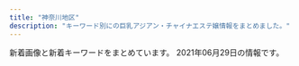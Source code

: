 ```yaml
---
title: "神奈川地区"
description: "キーワード別にの巨乳アジアン・チャイナエステ嬢情報をまとめました。"
---
```


新着画像と新着キーワードをまとめています。
2021年06月29日の情報です。

<DmmAffiliateIns />
<KeywordTable
  shops={
    [
    {
        "name": "\u30a2\u30ed\u30a8",
        "url": "http://oil.abnavi.info/",
        "keywords": {},
        "img_links": [],
        "station": "\u9db4\u5dfb\u6e29\u6cc9\u99c5\u5317\u53e3"
    },
    {
        "station": "JR\u5e73\u585a\u99c5\u897f\u53e3",
        "img_links": [
            "http://es-hanabi.xyz/images/g1.jpg",
            "http://es-hanabi.xyz/images/g4.jpg",
            "http://es-hanabi.xyz/images/r8.jpg",
            "http://es-hanabi.xyz/images/r2.jpg",
            "http://es-hanabi.xyz/images/g5.jpg",
            "http://es-hanabi.xyz/images/r5.jpg",
            "http://es-hanabi.xyz/images/g2.jpg",
            "http://es-hanabi.xyz/images/r7.jpg",
            "http://es-hanabi.xyz/images/g0.jpg",
            "http://es-hanabi.xyz/images/mobile.png",
            "http://es-hanabi.xyz/images/g3.jpg",
            "http://es-hanabi.xyz/images/zi_staff.png",
            "http://es-hanabi.xyz/images/top.jpg",
            "http://es-hanabi.xyz/images/new1.jpg",
            "http://es-hanabi.xyz/images/r6.jpg",
            "http://es-hanabi.xyz/images/r1.jpg"
        ],
        "url": "http://es-hanabi.xyz/",
        "keywords": {
            "C": 7
        },
        "name": "\u30cf\u30ca\u30d3"
    },
    {
        "name": "\u30a2\u30ea\u30fc\u30ca",
        "station": "\u79e6\u91ce\u99c5\u5317\u53e3",
        "url": "https://arena.jpn.vin/",
        "img_links": [
            "https://arena.jpn.vin/images/s_staff.jpg",
            "https://arena.jpn.vin/images/room4.jpg",
            "https://arena.jpn.vin/images/top.jpg",
            "https://arena.jpn.vin/images/s1.jpg",
            "https://arena.jpn.vin/photos/sites/25/2021/02/202102101913575.jpg",
            "https://arena.jpn.vin/images/room2.jpg",
            "https://arena.jpn.vin/photos/sites/25/2021/02/2021021019135553.jpg",
            "https://arena.jpn.vin/images/new.jpg",
            "https://arena.jpn.vin/images/mobile.jpg",
            "https://arena.jpn.vin/photos/sites/25/2021/02/2021021019135619.jpg",
            "https://arena.jpn.vin/images/room3.jpg",
            "https://arena.jpn.vin/photos/sites/25/2021/04/2021043011491629.jpg",
            "https://arena.jpn.vin/images/s2.jpg",
            "https://arena.jpn.vin/images/tel.jpg",
            "https://arena.jpn.vin/images/s_face.jpg",
            "https://arena.jpn.vin/images/room1.jpg",
            "https://arena.jpn.vin/photos/sites/25/2021/03/2021031912153947.jpg",
            "https://arena.jpn.vin/photos/sites/25/2021/02/2021021019135821.jpg",
            "https://arena.jpn.vin/images/s_news.jpg",
            "https://arena.jpn.vin/images/news_bj2.jpg"
        ],
        "keywords": {
            "D": 82,
            "87": 14,
            "85": 26,
            "83": 14,
            "C": 10,
            "86": 28
        }
    },
    {
        "station": "JR\u6238\u585a\u99c5\u6771\u53e3",
        "url": "http://pretty-esthe.com/",
        "keywords": {
            "86": 18,
            "E": 3,
            "D": 15
        },
        "img_links": [
            "http://pretty-esthe.com/images/staff_s.png",
            "http://pretty-esthe.com/images/cg03.jpg",
            "http://pretty-esthe.com/images/cg07.jpg",
            "http://pretty-esthe.com/images/cg05.jpg",
            "http://pretty-esthe.com/images/news.png",
            "http://pretty-esthe.com/images/cg01.jpg",
            "http://pretty-esthe.com/images/evetop.png",
            "http://pretty-esthe.com/images/r1.jpg",
            "http://pretty-esthe.com/images/cg09.jpg",
            "http://pretty-esthe.com/images/cg02.jpg",
            "http://pretty-esthe.com/images/r3.jpg",
            "http://pretty-esthe.com/images/r4.jpg",
            "http://pretty-esthe.com/images/r2.jpg",
            "http://pretty-esthe.com/images/top.png"
        ],
        "name": "\u840c\u3048"
    },
    {
        "keywords": {
            "C": 13
        },
        "name": "\u82b1\u306e\u6249",
        "img_links": [
            "http://hana-tobira.xyz/images/tite-i.png",
            "http://hana-tobira.xyz/images/g6.jpg",
            "http://hana-tobira.xyz/images/mobile.jpg",
            "http://hana-tobira.xyz/images/pickup_t.jpg",
            "http://hana-tobira.xyz/images/tite-staff.jpg",
            "http://hana-tobira.xyz/images/g2.jpg",
            "http://hana-tobira.xyz/images/g5.jpg",
            "http://hana-tobira.xyz/images/tite-link.jpg",
            "http://hana-tobira.xyz/images/g7.jpg",
            "http://hana-tobira.xyz/images/end.png",
            "http://hana-tobira.xyz/images/g.jpg",
            "http://hana-tobira.xyz/images/g4.jpg"
        ],
        "url": "http://hana-tobira.xyz/",
        "station": "JR\u85e4\u6ca2\u99c5\u5357\u53e3"
    },
    {
        "keywords": {},
        "name": "\u30c6\u30a3\u30a2\u30e9",
        "img_links": [
            "http://es-tiara.jpest.net/uploads//sites/29/2020/11/liushu.png",
            "http://es-tiara.jpest.net/uploads//sites/29/2020/11/new_03.jpg",
            "http://es-tiara.jpest.net/uploads//sites/29/elementor/thumbs/g4-p6y6qq3wrxh8tspq33egfgw92wnulh8652oaziwx4o.jpg",
            "http://es-tiara.jpest.net/uploads//sites/29/elementor/thumbs/g3-p6y6s5t17tg0kcmmp7qxqlulr3l1ctxeo6k0dqs9mg.jpg",
            "http://es-tiara.jpest.net/uploads//sites/29/2021/05/g2.jpg",
            "http://es-tiara.jpest.net/uploads//sites/29/2020/11/top-1.png",
            "http://es-tiara.jpest.net/uploads//sites/29/2021/05/g1.jpg",
            "http://es-tiara.jpest.net/uploads//sites/29/2021/05/g3.jpg",
            "http://es-tiara.jpest.net/uploads//sites/29/2020/11/new_01.jpg",
            "http://es-tiara.jpest.net/uploads//sites/29/2021/05/g4.jpg",
            "http://es-tiara.jpest.net/uploads//sites/29/elementor/thumbs/g1-p6y6ogby9cdarq0icm1wwjj5eduwzt7ittx28ga660.jpg",
            "http://es-tiara.jpest.net/uploads//sites/29/elementor/thumbs/g2-p6y6me2p9fjnaj0de7ydxk9qgy0x3q0q7mdpblc9tk.jpg"
        ],
        "station": "JR\u85e4\u6ca2\u99c5\u5357\u53e3",
        "url": "http://es-tiara.jpest.net/"
    },
    {
        "name": "\u30c0\u30df\u30a2\u30fc",
        "url": "https://es-happy.com/",
        "img_links": [
            "https://es-happy.com/images/store/03.jpg",
            "https://es-happy.com/images/mobile.jpg",
            "https://es-happy.com/images/store/04.jpg",
            "https://es-happy.com/staffPhoto/s20210522133230.jpg",
            "https://es-happy.com/staffPhoto/s20210522133207.jpg",
            "https://es-happy.com/staffPhoto/b20210522133148.jpg",
            "https://es-happy.com/images/store/02.jpg",
            "https://es-happy.com/staffPhoto/s20210522133223.jpg",
            "https://es-happy.com/images/store/01.jpg",
            "https://es-happy.com/staffPhoto/b20210522133207.jpg",
            "https://es-happy.com/staffPhoto/s20210522133148.jpg",
            "https://es-happy.com/staffPhoto/b20210522133223.jpg",
            "https://es-happy.com/images/returnBtn.jpg"
        ],
        "keywords": {
            "86": 1,
            "87": 1,
            "85": 1,
            "D": 2
        },
        "station": "JR\u6771\u6238\u585a\u99c5\u6771\u53e3"
    },
    {
        "name": "\u990a\u751f\u5802",
        "keywords": {
            "C": 13
        },
        "img_links": [
            "http://es-treat.com/staff/remi/01.jpg",
            "http://es-treat.com/staff/nana/01mb.jpg",
            "http://es-treat.com/staff/yuyu/01.jpg",
            "http://es-treat.com/staff/rie/01.jpg",
            "http://es-treat.com/staff/yuyu/01mb.jpg",
            "http://es-treat.com/staff/rie/01mb.jpg",
            "http://es-treat.com/img/ttl_staff.png",
            "http://es-treat.com/img/tel.jpg",
            "http://es-treat.com/staff/emi/01mb.jpg",
            "http://es-treat.com/staff/yuri/01mb.jpg",
            "http://es-treat.com/img/acs.jpg",
            "http://es-treat.com/staff/emi/01.jpg",
            "http://es-treat.com/pic/topimg1.jpg",
            "http://es-treat.com/staff/remi/01mb.jpg",
            "http://es-treat.com/pic/head.jpg",
            "http://es-treat.com/staff/yuri/01.jpg",
            "http://es-treat.com/staff/nana/01.jpg"
        ],
        "url": "http://es-treat.com/",
        "station": "\u5929\u738b\u753a\u99c5\u5357\u53e3"
    },
    {
        "img_links": [
            "http://sui-en.work/images/1.png",
            "http://sui-en.work/images/sys2.jpg",
            "http://sui-en.work/images/int3.png",
            "http://sui-en.work/images/mobile.jpg",
            "http://sui-en.work/images/4.png",
            "http://sui-en.work/img/kaori1.jpg",
            "http://sui-en.work/images/info.jpg",
            "http://sui-en.work/img/yuki1.jpg",
            "http://sui-en.work/img/hana1.jpg",
            "http://sui-en.work/images/head.jpg",
            "http://sui-en.work/images/int1.png",
            "http://sui-en.work/images/2.png",
            "http://sui-en.work/img/sena1.jpg",
            "http://sui-en.work/images/b2.jpg",
            "http://sui-en.work/images/int2.png",
            "http://sui-en.work/images/news.jpg",
            "http://sui-en.work/images/3.png",
            "http://sui-en.work/images/sys3.png",
            "http://sui-en.work/images/tr.jpg",
            "http://sui-en.work/images/ta.jpg",
            "http://sui-en.work/images/interior_t.png",
            "http://sui-en.work/images/sys1.jpg",
            "http://sui-en.work/images/staff_t.png",
            "http://sui-en.work/images/b1.jpg"
        ],
        "url": "http://sui-en.work/",
        "keywords": {},
        "station": "JR\u5e73\u585a\u99c5\u5317\u53e3",
        "name": "\u968f\u7e01"
    },
    {
        "name": "Candy",
        "img_links": [
            "http://candy.relaxjp.com/css/nav/nav-005.png",
            "http://candy.relaxjp.com/css/tel.png",
            "http://candy.relaxjp.com/css/staff/staff002-a.png",
            "http://candy.relaxjp.com/images/slider1/001.jpg",
            "http://candy.relaxjp.com/css/staff/staff006.png",
            "http://candy.relaxjp.com/css/nav/nav-006.png",
            "http://candy.relaxjp.com/css/staff/staff006-a.png",
            "http://candy.relaxjp.com/css/staff/staff007.png",
            "http://candy.relaxjp.com/css/top000001.png",
            "http://candy.relaxjp.com/css/staff/staff004-a.png",
            "http://candy.relaxjp.com/css/staff/staff003.png",
            "http://candy.relaxjp.com/css/staff/staff002.png",
            "http://candy.relaxjp.com/css/staff/staff001-a.png",
            "http://candy.relaxjp.com/css/staff/staff0001.png",
            "http://candy.relaxjp.com/css/nav/nav-004.png",
            "http://candy.relaxjp.com/images/slider1/003.jpg",
            "http://candy.relaxjp.com/css/staff/staff004.png",
            "http://candy.relaxjp.com/css/staff/staff003-a.png",
            "http://candy.relaxjp.com/css/staff/staff005.png",
            "http://candy.relaxjp.com/css/staff/staff007-a.png",
            "http://candy.relaxjp.com/css/nav/nav-003.png",
            "http://candy.relaxjp.com/css/nav/nav-002.png",
            "http://candy.relaxjp.com/css/nav/nav-001.png",
            "http://candy.relaxjp.com/css/staff/staff005-a.png",
            "http://candy.relaxjp.com/css/osusume20.jpg"
        ],
        "station": "JR\u6771\u6238\u585a\u99c5\u6771\u53e3",
        "url": "http://candy.relaxjp.com/",
        "keywords": {
            "89": 2,
            "C": 2,
            "90": 1,
            "87": 1,
            "88": 1,
            "85": 1,
            "D": 4
        }
    },
    {
        "station": "JR\u5e73\u585a\u99c5\u897f\u53e3",
        "name": "\u693f",
        "keywords": {
            "C": 6
        },
        "img_links": [
            "http://o-jp.com/tsubaki/images/photo01.jpg",
            "http://o-jp.com/tsubaki/images/photo04.jpg",
            "http://o-jp.com/tsubaki/images/photo02.jpg",
            "http://o-jp.com/tsubaki/images/index_enter.jpg",
            "http://o-jp.com/tsubaki/images/photo03.jpg",
            "http://o-jp.com/tsubaki/images/mimi1.jpg",
            "http://o-jp.com/tsubaki/images/t_discount.jpg",
            "http://o-jp.com/tsubaki/images/t_mobile.jpg"
        ],
        "url": "http://o-jp.com/tsubaki/"
    },
    {
        "keywords": {},
        "name": "\u6e05\u6c34\u6e7e",
        "url": "http://vinerty.xyz/",
        "img_links": [
            "http://vinerty.xyz/templets/default/picture/staff_t.jpg",
            "http://vinerty.xyz/uploads/210414/1-210414154313312.jpg",
            "http://vinerty.xyz/uploads/180620/1-1P62010154K00.png",
            "http://vinerty.xyz/templets/default/picture/rec1.png",
            "http://vinerty.xyz/uploads/180620/1-1P62010193X63.jpg",
            "http://vinerty.xyz/uploads/210414/1-21041415424K61.jpg",
            "http://vinerty.xyz/templets/default/picture/head.jpg",
            "http://vinerty.xyz/templets/default/picture/news.jpg",
            "http://vinerty.xyz/uploads/210414/1-210414154346291.png",
            "http://vinerty.xyz/uploads/210424/1-210424092F2349.jpg",
            "http://vinerty.xyz/templets/default/picture/interior_t.jpg",
            "http://vinerty.xyz/uploads/210414/1-2104141542145O.jpg",
            "http://vinerty.xyz/uploads/210414/1-21041416305D18.jpg"
        ],
        "station": "\u6e58\u5357\u53f0\u99c5\u897f\u53e3"
    },
    {
        "station": "JR\u5e73\u585a\u99c5\u5317\u53e3",
        "name": "\u3055\u308f\u3084\u304b",
        "url": "http://hiratsuka-est.com/",
        "img_links": [
            "http://hiratsuka-est.com/images/right.jpg",
            "http://hiratsuka-est.com/images/tiao2.jpg",
            "http://hiratsuka-est.com/images/banna.jpg",
            "http://hiratsuka-est.com/images/zi-staff.png",
            "http://hiratsuka-est.com/images/top.jpg",
            "http://hiratsuka-est.com/images/tel.jpg",
            "http://hiratsuka-est.com/images/r3.jpg",
            "http://hiratsuka-est.com/images/r8.jpg",
            "http://hiratsuka-est.com/images/new1.jpg",
            "http://hiratsuka-est.com/images/left.jpg",
            "http://hiratsuka-est.com/images/r4.jpg",
            "http://hiratsuka-est.com/images/r9.jpg",
            "http://hiratsuka-est.com/images/g0.jpg",
            "http://hiratsuka-est.com/images/rina.jpg",
            "http://hiratsuka-est.com/images/zi-link.png",
            "http://hiratsuka-est.com/images/r5.jpg",
            "http://hiratsuka-est.com/images/chc.jpg",
            "http://hiratsuka-est.com/images/banna1.jpg",
            "http://hiratsuka-est.com/images/r7.jpg",
            "http://hiratsuka-est.com/images/rr1.jpg",
            "http://hiratsuka-est.com/images/ll1.jpg",
            "http://hiratsuka-est.com/images/zi-faq.png",
            "http://hiratsuka-est.com/images/g1.jpg",
            "http://hiratsuka-est.com/images/mi.jpg",
            "http://hiratsuka-est.com/images/g2.jpg",
            "http://hiratsuka-est.com/images/r6.jpg",
            "http://hiratsuka-est.com/images/r1.jpg",
            "http://hiratsuka-est.com/images/g4.jpg",
            "http://hiratsuka-est.com/images/g3.jpg",
            "http://hiratsuka-est.com/images/banna2.jpg"
        ],
        "keywords": {}
    },
    {
        "url": "http://lavender-est.xyz/",
        "img_links": [
            "http://lavender-est.xyz/girl/4_1.jpg",
            "http://lavender-est.xyz/girl/6_1.jpg",
            "http://lavender-est.xyz/images/room/r4.jpg",
            "http://lavender-est.xyz/images/mobile.png",
            "http://lavender-est.xyz/girl/5_1.jpg",
            "http://lavender-est.xyz/girl/7_2.jpg",
            "http://lavender-est.xyz/girl/10_1.jpg",
            "http://lavender-est.xyz/girl/14.jpg",
            "http://lavender-est.xyz/girl/1.jpg",
            "http://lavender-est.xyz/girl/10.jpg",
            "http://lavender-est.xyz/girl/15.jpg",
            "http://lavender-est.xyz/images/top01.jpg",
            "http://lavender-est.xyz/girl/9.jpg",
            "http://lavender-est.xyz/i/girl/4.jpg",
            "http://lavender-est.xyz/girl/14_2.jpg",
            "http://lavender-est.xyz/girl/11.jpg",
            "http://lavender-est.xyz/girl/7_1.jpg",
            "http://lavender-est.xyz/girl/6.jpg",
            "http://lavender-est.xyz/girl/9_1.jpg",
            "http://lavender-est.xyz/girl/9_2.jpg",
            "http://lavender-est.xyz/images/tel.png",
            "http://lavender-est.xyz/images/room/r2.jpg",
            "http://lavender-est.xyz/girl/10_2.jpg",
            "http://lavender-est.xyz/girl/7.jpg",
            "http://lavender-est.xyz/girl/2.jpg",
            "http://lavender-est.xyz/images/room/r1.jpg",
            "http://lavender-est.xyz/girl/3.jpg",
            "http://lavender-est.xyz/girl/5_2.jpg",
            "http://lavender-est.xyz/images/bar_staff.jpg",
            "http://lavender-est.xyz/girl/2_1.jpg",
            "http://lavender-est.xyz/girl/4.jpg",
            "http://lavender-est.xyz/images/lr_02.jpg",
            "http://lavender-est.xyz/girl/5.jpg",
            "http://lavender-est.xyz/girl/3_1.jpg",
            "http://lavender-est.xyz/girl/11_2.jpg",
            "http://lavender-est.xyz/girl/15_1.jpg",
            "http://lavender-est.xyz/girl/14_1.jpg",
            "http://lavender-est.xyz/images/pro_girl_line.jpg",
            "http://lavender-est.xyz/images/twitter.jpg",
            "http://lavender-est.xyz/images/room/r3.jpg",
            "http://lavender-est.xyz/girl/11_1.jpg",
            "http://lavender-est.xyz/girl/no.jpg",
            "http://lavender-est.xyz/girl/5_3.jpg"
        ],
        "station": "JR\u85e4\u6ca2\u99c5\u5357\u53e3",
        "name": "\u30e9\u30d9\u30f3\u30c0\u30fc",
        "keywords": {}
    },
    {
        "img_links": [
            "http://www.relax-fairyark.info/img/sta268.jpg",
            "http://www.relax-fairyark.info/img/st213.jpg",
            "http://www.relax-fairyark.info/img/sta150.jpg",
            "http://www.relax-fairyark.info/img/st260.jpg",
            "http://www.relax-fairyark.info/img/sta220.jpg",
            "http://www.relax-fairyark.info/img/sta263.jpg",
            "http://www.relax-fairyark.info/img/st268.jpg",
            "http://www.relax-fairyark.info/img/sta223.jpg",
            "http://www.relax-fairyark.info/img/footbotton.png",
            "http://www.relax-fairyark.info/img/head.jpg",
            "http://www.relax-fairyark.info/img/st255.jpg",
            "http://www.relax-fairyark.info/img/st0220.jpg",
            "http://www.relax-fairyark.info/img/st150.jpg",
            "http://www.relax-fairyark.info/img/st270.jpg",
            "http://www.relax-fairyark.info/img/sta260.jpg",
            "http://www.relax-fairyark.info/img/st267.jpg",
            "http://www.relax-fairyark.info/img/sta255.jpg",
            "http://www.relax-fairyark.info/img/st263.jpg",
            "http://www.relax-fairyark.info/img/tel.png",
            "http://www.relax-fairyark.info/img/st227.jpg",
            "http://www.relax-fairyark.info/img/sta269.jpg",
            "http://www.relax-fairyark.info/img/st220.jpg",
            "http://www.relax-fairyark.info/img/st223.jpg",
            "http://www.relax-fairyark.info/img/botton.jpg",
            "http://www.relax-fairyark.info/img/st269.jpg",
            "http://www.relax-fairyark.info/img/nos.jpg",
            "http://www.relax-fairyark.info/img/vlt.png",
            "http://www.relax-fairyark.info/img/sta267.jpg",
            "http://www.relax-fairyark.info/img/st1.jpg",
            "http://www.relax-fairyark.info/img/sta213.jpg",
            "http://www.relax-fairyark.info/img/body2.jpg",
            "http://www.relax-fairyark.info/img/sta270.jpg"
        ],
        "name": "Fairy Ark",
        "keywords": {
            "88": 1,
            "C": 2,
            "E": 6,
            "D": 4,
            "85": 1,
            "87": 7,
            "F": 1,
            "86": 4
        },
        "station": "JR\u85e4\u6ca2\u99c5\u5357\u53e3",
        "url": "http://www.relax-fairyark.info/"
    },
    {
        "station": "\u4e0a\u5927\u5ca1\u99c5\u897f\u53e3",
        "name": "\u86cd",
        "keywords": {
            "86": 19,
            "C": 26,
            "85": 9,
            "D": 37,
            "87": 9
        },
        "img_links": [
            "https://kanojyo-room.jpn.cm/images/sp_top.jpg",
            "https://kanojyo-room.jpn.cm/images/tit_eject.jpg",
            "https://kanojyo-room.jpn.cm/photos/sites/24/2021/06/2021061014484398.jpg",
            "https://kanojyo-room.jpn.cm/images/link_nav06.jpg",
            "https://kanojyo-room.jpn.cm/images/link_nav03.jpg",
            "https://kanojyo-room.jpn.cm/images/room5.jpg",
            "https://kanojyo-room.jpn.cm/images/img_eject.jpg",
            "https://kanojyo-room.jpn.cm/images/tit_face.jpg",
            "https://kanojyo-room.jpn.cm/images/room4.jpg",
            "https://kanojyo-room.jpn.cm/images/close_eject.png",
            "https://kanojyo-room.jpn.cm/images/tit_new.jpg",
            "https://kanojyo-room.jpn.cm/images/link_nav04.jpg",
            "https://kanojyo-room.jpn.cm/images/link_nav07.jpg",
            "https://kanojyo-room.jpn.cm/images/room6.jpg",
            "https://kanojyo-room.jpn.cm/images/btn_eject.jpg",
            "https://kanojyo-room.jpn.cm/images/room3.jpg",
            "https://kanojyo-room.jpn.cm/images/room2.jpg",
            "https://kanojyo-room.jpn.cm/photos/sites/24/2021/06/2021061014474482.jpg",
            "https://kanojyo-room.jpn.cm/images/link_nav05.jpg",
            "https://kanojyo-room.jpn.cm/images/top.png",
            "https://kanojyo-room.jpn.cm/images/room1.jpg",
            "https://kanojyo-room.jpn.cm/photos/sites/24/2021/06/2021061014491572.jpg",
            "https://kanojyo-room.jpn.cm/images/link_nav02.jpg",
            "https://kanojyo-room.jpn.cm/photos/sites/24/2021/06/2021061014482026.jpg",
            "https://kanojyo-room.jpn.cm/images/link_nav01.jpg"
        ],
        "url": "https://kanojyo-room.jpn.cm/"
    },
    {
        "keywords": {
            "84": 4,
            "87": 5,
            "\u30bb\u30af\u30b7\u30fc": 5,
            "F": 1
        },
        "img_links": [
            "https://static.wixstatic.com/media/fa16f5_c5eb62e882bb4223841ed94f9c0e4c94~mv2.jpg",
            "https://static.wixstatic.com/media/fa16f5_86eb1c796f8c4331b4c38b69cda1b743~mv2.jpg",
            "https://static.wixstatic.com/media/fa16f5_10bb2bee15cc4bae8e5cb63703e45c70~mv2.jpg"
        ],
        "name": "\u30a2\u30eb\u30b9",
        "station": "JR\u85e4\u6ca2\u99c5\u5357\u53e3",
        "url": "https://174018370.wixsite.com/mysite-5/"
    },
    {
        "url": "http://meetyou.me-es.com/",
        "img_links": [
            "http://meetyou.me-es.com/images/index_02.jpg",
            "http://meetyou.me-es.com/images/index_04.jpg",
            "http://meetyou.me-es.com/images/index_15.jpg",
            "http://meetyou.me-es.com/images/rec_10.jpg",
            "http://meetyou.me-es.com/girl/015.jpg",
            "http://meetyou.me-es.com/girl/03.jpg",
            "http://meetyou.me-es.com/images/r01.jpg",
            "http://meetyou.me-es.com/images/index_08.jpg",
            "http://meetyou.me-es.com/images/info_10.jpg",
            "http://meetyou.me-es.com/images/sub_13.jpg",
            "http://meetyou.me-es.com/images/index_06.jpg",
            "http://meetyou.me-es.com/images/info_tit.jpg",
            "http://meetyou.me-es.com/images/index_03.jpg",
            "http://meetyou.me-es.com/images/index_01.jpg",
            "http://meetyou.me-es.com/images/staff_10.jpg",
            "http://meetyou.me-es.com/girl/08.jpg",
            "http://meetyou.me-es.com/images/index_10.jpg",
            "http://meetyou.me-es.com/girl/09.jpg",
            "http://meetyou.me-es.com/girl/017.jpg",
            "http://meetyou.me-es.com/girl/013.jpg",
            "http://meetyou.me-es.com/images/rec.jpg",
            "http://meetyou.me-es.com/images/r03.jpg",
            "http://meetyou.me-es.com/girl/00.jpg",
            "http://meetyou.me-es.com/images/index_09.jpg",
            "http://meetyou.me-es.com/images/r04.jpg",
            "http://meetyou.me-es.com/girl/02.jpg",
            "http://meetyou.me-es.com/girl/018.jpg",
            "http://meetyou.me-es.com/girl/06.jpg",
            "http://meetyou.me-es.com/images/r02.jpg",
            "http://meetyou.me-es.com/images/index_05.jpg",
            "http://meetyou.me-es.com/images/index_17.jpg",
            "http://meetyou.me-es.com/images/index_13.jpg",
            "http://meetyou.me-es.com/images/index_07.jpg",
            "http://meetyou.me-es.com/girl/07.jpg"
        ],
        "name": "\u30df\u30fc\u30c8\u30e6\u30fc",
        "station": "\u9577\u5f8c\u99c5\u6771\u53e3",
        "keywords": {
            "D": 1,
            "C": 8
        }
    },
    {
        "img_links": [
            "http://www.sugoi.esturl.com/photo_news/upimg/70951608b5e693bbf5_0.jpg",
            "http://www.sugoi.esturl.com/photo_news/upimg/75643607cd8483a10c_0.jpg",
            "http://www.sugoi.esturl.com/files/007.jpg",
            "http://www.sugoi.esturl.com/photo_news/upimg/5092060b9e64abf34d_0.jpg",
            "http://www.sugoi.esturl.com/files/006.jpg",
            "http://www.sugoi.esturl.com/images/sp_top.jpg",
            "http://www.sugoi.esturl.com/images/sp_tit_new.png",
            "http://www.sugoi.esturl.com/photo_news/upimg/9825560a1fc08bf3dd_0.jpg",
            "http://www.sugoi.esturl.com/images/maining.jpg",
            "http://www.sugoi.esturl.com/images/tit_new.png",
            "http://www.sugoi.esturl.com/files/002.jpg",
            "http://www.sugoi.esturl.com/images/tit_therapist.png",
            "http://www.sugoi.esturl.com/files/004.jpg",
            "http://www.sugoi.esturl.com/files/003.jpg",
            "http://www.sugoi.esturl.com/files/005.jpg",
            "http://www.sugoi.esturl.com/files/008.jpg",
            "http://www.sugoi.esturl.com/files/001.jpg",
            "http://www.sugoi.esturl.com/images/img_tel.png",
            "http://www.sugoi.esturl.com/images/sp_tit_therapist.png",
            "http://www.sugoi.esturl.com/images/top.jpg"
        ],
        "station": "JR\u6238\u585a\u99c5",
        "url": "http://www.sugoi.esturl.com/",
        "keywords": {
            "C": 12,
            "D": 36,
            "87": 36,
            "86": 12
        },
        "name": "\u3059\u3054\u3044\u7652\u3057"
    },
    {
        "url": "http://esthe-massage.pw/",
        "img_links": [
            "http://esthe-massage.pw/img/stan.png",
            "http://esthe-massage.pw/img/cg05.jpg",
            "http://esthe-massage.pw/img/noo.png",
            "http://esthe-massage.pw/img/m20.jpg",
            "http://esthe-massage.pw/img/m10.jpg",
            "http://esthe-massage.pw/img/m4.jpg",
            "http://esthe-massage.pw/img/m5.jpg",
            "http://esthe-massage.pw/img/cg04.jpg",
            "http://esthe-massage.pw/img/m6.jpg",
            "http://esthe-massage.pw/img/fla.jpg",
            "http://esthe-massage.pw/img/no.png",
            "http://esthe-massage.pw/img/cg02.jpg",
            "http://esthe-massage.pw/img/m2.jpg",
            "http://esthe-massage.pw/img/cg01.jpg",
            "http://esthe-massage.pw/img/m3.jpg",
            "http://esthe-massage.pw/img/top.jpg",
            "http://esthe-massage.pw/img/m1.jpg",
            "http://esthe-massage.pw/img/m60.jpg",
            "http://esthe-massage.pw/img/m30.jpg",
            "http://esthe-massage.pw/img/cg03.jpg"
        ],
        "name": "\u6843\u9999",
        "station": "JR\u5e73\u585a\u99c5",
        "keywords": {
            "D": 3,
            "87": 1,
            "85": 1,
            "E": 2,
            "86": 3
        }
    },
    {
        "station": "\u5584\u884c\u99c5\u6771\u53e3",
        "name": "\u798f\u7e01",
        "img_links": [
            "http://treat-rlx.com/staff/aya/01mb.jpg",
            "http://treat-rlx.com/img/att.png",
            "http://treat-rlx.com/img/ttl_rec.png",
            "http://treat-rlx.com/pic/topimg4.png",
            "http://treat-rlx.com/pic/topimg5.png",
            "http://treat-rlx.com/pic/topimg3.png",
            "http://treat-rlx.com/staff/mika/01.jpg",
            "http://treat-rlx.com/pic/topimg2.png",
            "http://treat-rlx.com/staff/aya/01.jpg",
            "http://treat-rlx.com/staff/mika/01mb.jpg",
            "http://treat-rlx.com/i/files/homeimg.jpg",
            "http://treat-rlx.com/img/ttl_staff.jpg",
            "http://treat-rlx.com/pic/topimg1.png",
            "http://treat-rlx.com/pic/head.jpg",
            "http://treat-rlx.com/img/ttl_mobile.png"
        ],
        "url": "http://treat-rlx.com/",
        "keywords": {
            "C": 11
        }
    },
    {
        "img_links": [
            "http://hoguraku.info/_src/57253720/img20210626213055275083.jpg",
            "http://hoguraku.info/_src/57253401/navi_05.png",
            "http://hoguraku.info/_src/57253716/wechatimg239.jpg",
            "http://hoguraku.info/_src/57253382/1_20210622201428482.jpg",
            "http://hoguraku.info/_src/57253397/navi_03.png",
            "http://hoguraku.info/_src/57253383/1_20210622201428482.jpg",
            "http://hoguraku.info/_src/57253352/navi_02.png",
            "http://hoguraku.info/_src/57253718/3_20180513213551306.jpg",
            "http://hoguraku.info/_src/57253374/_x1m6343.jpg",
            "http://hoguraku.info/_src/57253440/wechatimg568.jpg",
            "http://hoguraku.info/_src/57253714/1_20180513213551260.jpg",
            "http://hoguraku.info/_src/57253452/img20210513193238243548.jpg",
            "http://hoguraku.info/_src/57253445/img20190220201540841954_20210421120550484.jpg",
            "http://hoguraku.info/_src/57253376/dscf1336.jpg",
            "http://hoguraku.info/_src/57253350/navi_01.png",
            "http://hoguraku.info/_src/57253358/navi_05.png",
            "http://hoguraku.info/_src/57253354/navi_03.png",
            "http://hoguraku.info/_src/57253392/navi_01.png",
            "http://hoguraku.info/_src/57253438/wechatimg568.jpg",
            "http://hoguraku.info/_src/57253394/navi_02.png",
            "http://hoguraku.info/_src/57253717/wechatimg239.jpg",
            "http://hoguraku.info/_src/57253454/img20210513193238243548.jpg",
            "http://hoguraku.info/_src/57253348/1_20210622201428482.jpg",
            "http://hoguraku.info/_src/57294930/wechatimg124.png",
            "http://hoguraku.info/_src/57253719/3_20180513213551306.jpg",
            "http://hoguraku.info/_src/57253715/1_20180513213551260.jpg",
            "http://hoguraku.info/_src/57253721/img20210626213055275083.jpg",
            "http://hoguraku.info/_src/57253442/img20190220201540841954_20210421120550484.jpg",
            "http://hoguraku.info/_src/57294936/wechatimg124.png",
            "http://hoguraku.info/_src/57253660/cam2.jpg",
            "http://hoguraku.info/_src/57253356/navi_04.png",
            "http://hoguraku.info/_src/57253399/navi_04.png"
        ],
        "name": "YURA\u9999",
        "keywords": {},
        "station": "JR\u5927\u8239\u99c5\u6771\u53e3",
        "url": "http://hoguraku.info/"
    },
    {
        "url": "https://fuwafuwa-girl.jpn.vin/",
        "station": "\u4e0a\u5927\u5ca1\u99c5",
        "img_links": [
            "https://fuwafuwa-girl.jpn.vin/images/m7.jpg",
            "https://fuwafuwa-girl.jpn.vin/images/m14.jpg",
            "https://fuwafuwa-girl.jpn.vin/images/m12.jpg",
            "https://fuwafuwa-girl.jpn.vin/images/s_staff.png",
            "https://fuwafuwa-girl.jpn.vin/images/m9.jpg",
            "https://fuwafuwa-girl.jpn.vin/images/m11.jpg",
            "https://fuwafuwa-girl.jpn.vin/photos/sites/34/2021/02/2021022406110276.jpg",
            "https://fuwafuwa-girl.jpn.vin/images/top.png",
            "https://fuwafuwa-girl.jpn.vin/images/m13.jpg",
            "https://fuwafuwa-girl.jpn.vin/photos/sites/34/2021/02/2021022406110282.jpg",
            "https://fuwafuwa-girl.jpn.vin/images/s_news.png",
            "https://fuwafuwa-girl.jpn.vin/images/info.jpg",
            "https://fuwafuwa-girl.jpn.vin/images/mobile.jpg",
            "https://fuwafuwa-girl.jpn.vin/images/s_massage.png",
            "https://fuwafuwa-girl.jpn.vin/images/m8.jpg",
            "https://fuwafuwa-girl.jpn.vin/images/m15.jpg",
            "https://fuwafuwa-girl.jpn.vin/images/m10.jpg",
            "https://fuwafuwa-girl.jpn.vin/images/s_pick.png",
            "https://fuwafuwa-girl.jpn.vin/photos/sites/34/2021/02/2021022406110384.jpg",
            "https://fuwafuwa-girl.jpn.vin/photos/sites/34/2021/02/202102240611046.jpg"
        ],
        "keywords": {
            "85": 3,
            "87": 6,
            "88": 3,
            "D": 6,
            "E": 6,
            "C": 8
        },
        "name": "\u3075\u308f\u3075\u308f\u5a18"
    },
    {
        "station": "JR\u5e73\u585a\u99c5\u5317\u53e3",
        "img_links": [
            "http://www.huyo.work/img/mayu1.jpg",
            "http://www.huyo.work/images/sys1.jpg",
            "http://www.huyo.work/images/line.png",
            "http://www.huyo.work/img/sora1.jpg",
            "http://www.huyo.work/img/nana1.jpg",
            "http://www.huyo.work/images/3.jpg",
            "http://www.huyo.work/images/head.jpg",
            "http://www.huyo.work/images/info.jpg",
            "http://www.huyo.work/images/4.jpg",
            "http://www.huyo.work/img/riri1.jpg",
            "http://www.huyo.work/images/2.jpg",
            "http://www.huyo.work/images/8.jpg",
            "http://www.huyo.work/img/hana1.jpg",
            "http://www.huyo.work/images/sys2.jpg",
            "http://www.huyo.work/images/news.jpg",
            "http://www.huyo.work/images/interior_t.jpg",
            "http://www.huyo.work/images/staff_t.jpg",
            "http://www.huyo.work/images/5.jpg",
            "http://www.huyo.work/images/int1.jpg",
            "http://www.huyo.work/img/ayumi1.jpg",
            "http://www.huyo.work/img/mimi1.jpg",
            "http://www.huyo.work/images/1.jpg",
            "http://www.huyo.work/images/mobile.jpg",
            "http://www.huyo.work/images/7.jpg",
            "http://www.huyo.work/images/int2.jpg"
        ],
        "name": "\u3075\u3088\u3046",
        "url": "http://www.huyo.work/",
        "keywords": {}
    },
    {
        "url": "http://airi-est.xyz/",
        "name": "\u591c\u6765\u9999",
        "keywords": {
            "C": 9
        },
        "img_links": [
            "http://airi-est.xyz/images/clear_line.png",
            "http://airi-est.xyz/images/sub_news.png",
            "http://airi-est.xyz/images/room2.jpg",
            "http://airi-est.xyz/images/return.png",
            "http://airi-est.xyz/images/room3.jpg",
            "http://airi-est.xyz/images/qr.jpg",
            "http://airi-est.xyz/images/sub_pickup.png",
            "http://airi-est.xyz/images/info.jpg",
            "http://airi-est.xyz/girl/1.jpg",
            "http://airi-est.xyz/images/sub_staff.png",
            "http://airi-est.xyz/images/tel.png",
            "http://airi-est.xyz/girl/3.jpg",
            "http://airi-est.xyz/images/room1.jpg",
            "http://airi-est.xyz/images/rec-top.jpg",
            "http://airi-est.xyz/images/room4.jpg",
            "http://airi-est.xyz/images/icon_call.png"
        ],
        "station": "JR\u5c0f\u7530\u539f\u99c5\u6771\u53e3"
    },
    {
        "keywords": {},
        "url": "http://www.sh-riraku77.site/",
        "station": "JR\u65b0\u6749\u7530\u99c5\u897f\u53e3",
        "name": "\u82b1\u306e\u604b",
        "img_links": [
            "http://www.sh-riraku77.site/picture/end.png",
            "http://www.sh-riraku77.site/picture/s_staff.png",
            "http://www.sh-riraku77.site/picture/i_therapist.png",
            "http://www.sh-riraku77.site/plus/images/room3.jpg",
            "http://www.sh-riraku77.site/picture/top22.png",
            "http://www.sh-riraku77.site/uploads/210608/1-21060Q30J02X.jpg",
            "http://www.sh-riraku77.site/picture/s_new.png",
            "http://www.sh-riraku77.site/uploads/210325/1-210325133926495.jpg",
            "http://www.sh-riraku77.site/picture/top23.png",
            "http://www.sh-riraku77.site/picture/photo3.png",
            "http://www.sh-riraku77.site/plus/images/room2.jpg",
            "http://www.sh-riraku77.site/plus/images/room4.jpg",
            "http://www.sh-riraku77.site/plus/images/room1.jpg"
        ]
    },
    {
        "name": "\u7f8e\u4eba\u30b5\u30ed\u30f3",
        "img_links": [
            "http://www.bijinsalon.mensest.com/files/004.jpg",
            "http://www.bijinsalon.mensest.com/images/sp_tit_therapist.png",
            "http://www.bijinsalon.mensest.com/images/sp_tit_new.png",
            "http://www.bijinsalon.mensest.com/files/002.jpg",
            "http://www.bijinsalon.mensest.com/images/top.jpg",
            "http://www.bijinsalon.mensest.com/images/sp_top.jpg",
            "http://www.bijinsalon.mensest.com/files/001.jpg",
            "http://www.bijinsalon.mensest.com/images/tit_new.png",
            "http://www.bijinsalon.mensest.com/images/tit_therapist.png",
            "http://www.bijinsalon.mensest.com/files/005.jpg",
            "http://www.bijinsalon.mensest.com/images/img_tel.png",
            "http://www.bijinsalon.mensest.com/images/maining.jpg"
        ],
        "station": "JR\u4fdd\u571f\u30f6\u8c37\u99c5\u6771\u53e3",
        "url": "http://www.bijinsalon.mensest.com/",
        "keywords": {
            "D": 24,
            "87": 18,
            "86": 6
        }
    },
    {
        "img_links": [
            "http://izumi.ests.jp/images/info2.jpg",
            "http://izumi.ests.jp/images/s1.jpg",
            "http://izumi.ests.jp/images/s_news.jpg",
            "http://izumi.ests.jp/images/top.jpg",
            "http://izumi.ests.jp/photos/sites/54/2020/12/2020121307073529.jpg",
            "http://izumi.ests.jp/photos/sites/54/2020/09/2020092004565418.jpg",
            "http://izumi.ests.jp/images/service3.jpg",
            "http://izumi.ests.jp/photos/sites/54/2020/05/2020051209400132.jpg",
            "http://izumi.ests.jp/images/room2.jpg",
            "http://izumi.ests.jp/photos/sites/54/2019/10/2019100205592997.jpg",
            "http://izumi.ests.jp/images/service4.jpg",
            "http://izumi.ests.jp/images/room4.jpg",
            "http://izumi.ests.jp/images/service2.jpg",
            "http://izumi.ests.jp/photos/sites/54/2020/07/2020070605483923.jpg",
            "http://izumi.ests.jp/images/service1.jpg",
            "http://izumi.ests.jp/images/room3.jpg",
            "http://izumi.ests.jp/photos/sites/54/2021/05/2021052103244595.jpg",
            "http://izumi.ests.jp/images/mobile.jpg",
            "http://izumi.ests.jp/images/info.jpg",
            "http://izumi.ests.jp/images/room1.jpg",
            "http://izumi.ests.jp/photos/sites/54/2019/10/2019100205593058.jpg",
            "http://izumi.ests.jp/images/s3.jpg"
        ],
        "name": "\u6e58\u5357\u604b",
        "station": "\u6e58\u5357\u53f0\u99c5\u897f\u53e3",
        "url": "http://izumi.ests.jp/",
        "keywords": {
            "85": 40,
            "86": 8,
            "E": 8,
            "87": 8,
            "D": 40,
            "C": 8
        }
    },
    {
        "img_links": [
            "http://www.hatsukoi.mensest.com/files/001.jpg",
            "http://www.hatsukoi.mensest.com/common/images/photo03.jpg",
            "http://www.hatsukoi.mensest.com/common/images/photo01.jpg",
            "http://www.hatsukoi.mensest.com/files/006.jpg",
            "http://www.hatsukoi.mensest.com/files/003.jpg",
            "http://www.hatsukoi.mensest.com/images/mainImg_sub.jpg",
            "http://www.hatsukoi.mensest.com/files/002.jpg",
            "http://www.hatsukoi.mensest.com/images/icon_tel.png",
            "http://www.hatsukoi.mensest.com/files/004.jpg",
            "http://www.hatsukoi.mensest.com/files/005.jpg",
            "http://www.hatsukoi.mensest.com/images/btn2.png",
            "http://www.hatsukoi.mensest.com/images/icon_top.png",
            "http://www.hatsukoi.mensest.com/images/icon_staff.png",
            "http://www.hatsukoi.mensest.com/images/icon_info.png",
            "http://www.hatsukoi.mensest.com/common/images/photo02.jpg"
        ],
        "name": "\u521d\u604b",
        "url": "http://www.hatsukoi.mensest.com/",
        "station": "JR\u6771\u6238\u585a\u99c5\u6771\u53e3",
        "keywords": {
            "87": 16,
            "D": 24,
            "86": 4,
            "88": 4
        }
    },
    {
        "name": "calm \u30ab\u30fc\u30e0",
        "station": "JR\u85e4\u6ca2\u99c5\u5357\u53e3",
        "keywords": {
            "85": 2,
            "86": 4,
            "D": 6
        },
        "img_links": [
            "http://piyuataichi.xyz/uploads/210626/1-210626164J14c.jpg",
            "http://piyuataichi.xyz/uploads/210626/1-210626164151A6.jpg",
            "http://piyuataichi.xyz/picture/news.png",
            "http://piyuataichi.xyz/picture/top.png",
            "http://piyuataichi.xyz/uploads/210626/1-210626164Ja12.jpg",
            "http://piyuataichi.xyz/uploads/210626/1-21062616412X63.jpg",
            "http://piyuataichi.xyz/picture/evetop.png",
            "http://piyuataichi.xyz/uploads/210626/1-210626164312E4.jpg",
            "http://piyuataichi.xyz/picture/staff_s.png",
            "http://piyuataichi.xyz/uploads/210626/1-21062616432Y02.jpg"
        ],
        "url": "http://piyuataichi.xyz/"
    },
    {
        "img_links": [
            "http://www.cc-girl.work/img/yuki1.jpg",
            "http://www.cc-girl.work/images/interior_t.jpg",
            "http://www.cc-girl.work/images/2.jpg",
            "http://www.cc-girl.work/images/9.jpg",
            "http://www.cc-girl.work/img/momo1.jpg",
            "http://www.cc-girl.work/img/eri1.jpg",
            "http://www.cc-girl.work/img/kumi1.jpg",
            "http://www.cc-girl.work/images/1.jpg",
            "http://www.cc-girl.work/img/miho1.jpg",
            "http://www.cc-girl.work/images/3.jpg",
            "http://www.cc-girl.work/images/head.jpg",
            "http://www.cc-girl.work/images/mobile.jpg",
            "http://www.cc-girl.work/img/mari1.jpg",
            "http://www.cc-girl.work/images/ac1.jpg",
            "http://www.cc-girl.work/img/yaya1.jpg",
            "http://www.cc-girl.work/images/10.jpg",
            "http://www.cc-girl.work/images/sys2.jpg",
            "http://www.cc-girl.work/images/11.jpg",
            "http://www.cc-girl.work/images/7.jpg",
            "http://www.cc-girl.work/images/sys1.jpg",
            "http://www.cc-girl.work/img/yuri1.jpg",
            "http://www.cc-girl.work/img/ai1.jpg",
            "http://www.cc-girl.work/images/6.jpg",
            "http://www.cc-girl.work/img/sizuka1.jpg",
            "http://www.cc-girl.work/img/kaoru1.jpg",
            "http://www.cc-girl.work/images/4.jpg",
            "http://www.cc-girl.work/images/news.jpg",
            "http://www.cc-girl.work/images/rec1.jpg",
            "http://www.cc-girl.work/images/ta.jpg",
            "http://www.cc-girl.work/images/rec2.jpg",
            "http://www.cc-girl.work/images/staff_t.jpg",
            "http://www.cc-girl.work/images/5.jpg",
            "http://www.cc-girl.work/images/sys3.jpg",
            "http://www.cc-girl.work/images/int1.jpg",
            "http://www.cc-girl.work/images/8.jpg",
            "http://www.cc-girl.work/images/line.png"
        ],
        "url": "http://www.cc-girl.work/",
        "name": "yuyu-\u3086\u3046\u3086-",
        "station": "\u4e0a\u5927\u5ca1\u99c5",
        "keywords": {}
    },
    {
        "img_links": [
            "http://yu-raku.info/staff/s-nana1.jpg",
            "http://yu-raku.info/images/cam30min.png",
            "http://yu-raku.info/staff/s-emi5.jpg",
            "http://yu-raku.info/images/pic-interior.png",
            "http://yu-raku.info/staff/s-emi3.jpg",
            "http://yu-raku.info/images/bar-cam.png",
            "http://yu-raku.info/staff/s-yuko1.jpg",
            "http://yu-raku.info/images/c-top0.png",
            "http://yu-raku.info/sp/images/bar-cover.png",
            "http://yu-raku.info/staff/s-kana1.jpg",
            "http://yu-raku.info/images/sm-cam30min.png",
            "http://yu-raku.info/staff/s-miki1.jpg",
            "http://yu-raku.info/staff/s-sayuri1.jpg",
            "http://yu-raku.info/images/bar-info.png",
            "http://yu-raku.info/images/bar-interior.png",
            "http://yu-raku.info/images/fotter.jpg",
            "http://yu-raku.info/sp/images/b-tel.png",
            "http://yu-raku.info/sp/images/bar-cam.png",
            "http://yu-raku.info/images/bar-cover.png",
            "http://yu-raku.info/images/b-interior.jpg",
            "http://yu-raku.info/images/bar-therapist.png",
            "http://yu-raku.info/images/c-therapist0.png",
            "http://yu-raku.info/staff/s-niri1.jpg",
            "http://yu-raku.info/staff/s-emi4.jpg"
        ],
        "station": "JR\u5927\u8239\u99c5\u6771\u53e3",
        "url": "http://yu-raku.info/",
        "keywords": {},
        "name": "\u60a0\u697d"
    },
    {
        "url": "http://en.este88.com/",
        "station": "JR\u85e4\u6ca2\u99c5\u5317\u53e3",
        "name": "\u7e01",
        "img_links": [
            "http://en.este88.com/gals/anna1.jpg",
            "http://en.este88.com/i/images/info_15.jpg",
            "http://en.este88.com/images/info.png",
            "http://en.este88.com/gals/arisa1.jpg",
            "http://en.este88.com/i/images/info_12.jpg",
            "http://en.este88.com/gals/koko1.jpg",
            "http://en.este88.com/gals/kasumi1.jpg",
            "http://en.este88.com/gals/emi1.jpg",
            "http://en.este88.com/gals/riko1.jpg",
            "http://en.este88.com/gals/sari1.jpg",
            "http://en.este88.com/gals/rena1.jpg",
            "http://en.este88.com/gals/aya1.jpg",
            "http://en.este88.com/i/images/info_09.jpg",
            "http://en.este88.com/i/images/info_07.jpg",
            "http://en.este88.com/gals/mika1.jpg"
        ],
        "keywords": {}
    },
    {
        "keywords": {},
        "img_links": [],
        "station": "JR\u8305\u30f6\u5d0e\u99c5\u5317\u53e3",
        "url": "http://karen.ies.fun/",
        "name": "\u83ef\u84ee"
    },
    {
        "name": "\u85ab",
        "url": "http://f-kaori.work/",
        "station": "JR\u85e4\u6ca2\u99c5\u5357\u53e3",
        "img_links": [
            "http://f-kaori.work/images/rec1.png",
            "http://f-kaori.work/sp/img/risa1.jpg",
            "http://f-kaori.work/images/head.jpg",
            "http://f-kaori.work/img/emi1.jpg",
            "http://f-kaori.work/sp/images/rec3.png",
            "http://f-kaori.work/images/interior_t.jpg",
            "http://f-kaori.work/sp/images/footer.png",
            "http://f-kaori.work/sp/images/tel.jpg",
            "http://f-kaori.work/sp/images/11.jpg",
            "http://f-kaori.work/sp/images/int1.png",
            "http://f-kaori.work/sp/images/staff_t.jpg",
            "http://f-kaori.work/sp/images/9.jpg",
            "http://f-kaori.work/sp/img/sasa1.jpg",
            "http://f-kaori.work/sp/images/6.jpg",
            "http://f-kaori.work/sp/images/8.jpg",
            "http://f-kaori.work/images/news.png",
            "http://f-kaori.work/sp/images/interior_t.jpg",
            "http://f-kaori.work/images/staff_t.jpg",
            "http://f-kaori.work/images/7.jpg",
            "http://f-kaori.work/sp/images/int2.png",
            "http://f-kaori.work/sp/images/10.jpg",
            "http://f-kaori.work/images/line.png",
            "http://f-kaori.work/img/yumi1.jpg",
            "http://f-kaori.work/images/sisu.png",
            "http://f-kaori.work/images/6.jpg",
            "http://f-kaori.work/sp/menu/top.jpg",
            "http://f-kaori.work/sp/images/head.jpg",
            "http://f-kaori.work/images/11.jpg",
            "http://f-kaori.work/sp/images/7.jpg",
            "http://f-kaori.work/images/sisu_t.jpg",
            "http://f-kaori.work/sp/images/top.jpg",
            "http://f-kaori.work/sp/images/sys.png",
            "http://f-kaori.work/images/8.jpg",
            "http://f-kaori.work/sp/img/emi1.jpg",
            "http://f-kaori.work/images/sys.png",
            "http://f-kaori.work/images/10.jpg",
            "http://f-kaori.work/sp/images/news.png",
            "http://f-kaori.work/sp/img/yaya1.jpg",
            "http://f-kaori.work/images/sm.jpg",
            "http://f-kaori.work/sp/images/topgirl.png",
            "http://f-kaori.work/sp/images/sisu.jpg",
            "http://f-kaori.work/sp/menu/staff.jpg",
            "http://f-kaori.work/sp/images/rec2.jpg",
            "http://f-kaori.work/sp/img/sora1.jpg",
            "http://f-kaori.work/sp/img/yoka1.jpg",
            "http://f-kaori.work/img/yoka1.jpg",
            "http://f-kaori.work/sp/images/sisu_t.png",
            "http://f-kaori.work/img/risa1.jpg",
            "http://f-kaori.work/sp/images/pc.jpg",
            "http://f-kaori.work/images/9.jpg",
            "http://f-kaori.work/images/int2.png",
            "http://f-kaori.work/sp/images/newsb.png",
            "http://f-kaori.work/images/int1.png",
            "http://f-kaori.work/sp/menu/interior.jpg",
            "http://f-kaori.work/images/rec2.jpg",
            "http://f-kaori.work/sp/img/yumi1.jpg",
            "http://f-kaori.work/img/sora1.jpg",
            "http://f-kaori.work/images/mobile.jpg",
            "http://f-kaori.work/sp/images/rec1.png",
            "http://f-kaori.work/images/concept.png",
            "http://f-kaori.work/sp/images/1.jpg",
            "http://f-kaori.work/img/sasa1.jpg",
            "http://f-kaori.work/images/1.jpg",
            "http://f-kaori.work/img/yaya1.jpg"
        ],
        "keywords": {}
    },
    {
        "station": "JR\u85e4\u6ca2\u99c5\u5357\u53e3",
        "name": "\u6075",
        "url": "http://megumi-est.xyz/",
        "img_links": [
            "http://megumi-est.xyz/images/roomimg/img3.png",
            "http://megumi-est.xyz/images/roomimg/img4.png",
            "http://megumi-est.xyz/girl/1.jpg",
            "http://megumi-est.xyz/images/topbg.jpg",
            "http://megumi-est.xyz/girl/4.jpg",
            "http://megumi-est.xyz/girl/8.jpg",
            "http://megumi-est.xyz/images/newsbg.png",
            "http://megumi-est.xyz/girl/2.jpg",
            "http://megumi-est.xyz/images/mobile_bg.png",
            "http://megumi-est.xyz/images/pickup_line.png",
            "http://megumi-est.xyz/images/roomimg/img2.png",
            "http://megumi-est.xyz/images/roomimg/img1.png",
            "http://megumi-est.xyz/girl/5.jpg",
            "http://megumi-est.xyz/images/staff_bg.png"
        ],
        "keywords": {}
    },
    {
        "station": "JR\u85e4\u6ca2\u99c5\u5357\u53e3",
        "url": "http://yushinen.info/",
        "img_links": [
            "http://yushinen.info/images/g0.jpg",
            "http://yushinen.info/images/flw.png",
            "http://yushinen.info/images/g7.jpg",
            "http://yushinen.info/images/g3.jpg",
            "http://yushinen.info/images/g1.jpg",
            "http://yushinen.info/images/top.jpg",
            "http://yushinen.info/images/room6.jpg",
            "http://yushinen.info/images/nei-03.png",
            "http://yushinen.info/images/g2.jpg",
            "http://yushinen.info/images/mobile.png",
            "http://yushinen.info/images/g5.jpg",
            "http://yushinen.info/images/g4.jpg",
            "http://yushinen.info/images/room1.jpg",
            "http://yushinen.info/images/room4.jpg",
            "http://yushinen.info/images/info.png",
            "http://yushinen.info/images/room3.jpg",
            "http://yushinen.info/images/room2.jpg",
            "http://yushinen.info/images/g6.jpg",
            "http://yushinen.info/images/room5.jpg"
        ],
        "keywords": {},
        "name": "\u7652\u5fc3\u5712"
    },
    {
        "img_links": [
            "http://onlyone-relax.xyz/images/cg05.jpg",
            "http://onlyone-relax.xyz/images/cg04.jpg",
            "http://onlyone-relax.xyz/images/cg08.jpg",
            "http://onlyone-relax.xyz/images/1.jpg",
            "http://onlyone-relax.xyz/images/cg07.jpg",
            "http://onlyone-relax.xyz/images/cg09.jpg",
            "http://onlyone-relax.xyz/images/cg06.jpg",
            "http://onlyone-relax.xyz/images/qr.jpg",
            "http://onlyone-relax.xyz/images/cg01.jpg",
            "http://onlyone-relax.xyz/images/2.jpg",
            "http://onlyone-relax.xyz/images/cg10.jpg",
            "http://onlyone-relax.xyz/images/spacer300x450.png",
            "http://onlyone-relax.xyz/images/top2.png",
            "http://onlyone-relax.xyz/images/top.png",
            "http://onlyone-relax.xyz/images/cg02.jpg",
            "http://onlyone-relax.xyz/images/cg03.jpg",
            "http://onlyone-relax.xyz/images/4.jpg"
        ],
        "name": "\u30ad\u30e5\u30fc\u30c8",
        "keywords": {
            "F": 8,
            "D": 61,
            "E": 8,
            "C": 8
        },
        "url": "http://onlyone-relax.xyz/",
        "station": "JR\u5c0f\u7530\u539f\u99c5\u897f\u53e3"
    },
    {
        "name": "\u591c\u8776",
        "img_links": [
            "http://yacho.est-u.com/images/index_14.jpg",
            "http://yacho.est-u.com/images/1.jpg",
            "http://yacho.est-u.com/images/index_05.jpg",
            "http://yacho.est-u.com/images/index_17.jpg",
            "http://yacho.est-u.com/images/staff_01.jpg",
            "http://yacho.est-u.com/images/2.jpg",
            "http://yacho.est-u.com/images/4.jpg",
            "http://yacho.est-u.com/images/6.jpg",
            "http://yacho.est-u.com/images/index_04.jpg",
            "http://yacho.est-u.com/images/index_07.jpg",
            "http://yacho.est-u.com/images/5.jpg",
            "http://yacho.est-u.com/images/index_03.jpg",
            "http://yacho.est-u.com/images/index_12.jpg",
            "http://yacho.est-u.com/images/index_06.jpg",
            "http://yacho.est-u.com/images/staff_03.jpg",
            "http://yacho.est-u.com/images/index_02.jpg",
            "http://yacho.est-u.com/images/index_15.jpg",
            "http://yacho.est-u.com/images/index_10.jpg",
            "http://yacho.est-u.com/images/k2.jpg",
            "http://yacho.est-u.com/images/3.jpg",
            "http://yacho.est-u.com/images/index_01.jpg",
            "http://yacho.est-u.com/images/k1.jpg"
        ],
        "keywords": {},
        "station": "JR\u85e4\u6ca2\u99c5\u5357\u53e3",
        "url": "http://yacho.est-u.com/"
    },
    {
        "station": "\u8ffd\u6d5c\u99c5",
        "name": "\u61a9",
        "url": "http://ikoi.esjp.xyz/",
        "img_links": [
            "http://ikoi.esjp.xyz/img/top_pickback.png",
            "http://ikoi.esjp.xyz/img/room/photo04.jpg",
            "http://ikoi.esjp.xyz/i/img/photo06.jpg",
            "http://ikoi.esjp.xyz/girl/1.jpg",
            "http://ikoi.esjp.xyz/i/img/photo04.jpg",
            "http://ikoi.esjp.xyz/img/lr_02.jpg",
            "http://ikoi.esjp.xyz/img/sub_staff.jpg",
            "http://ikoi.esjp.xyz/girl/3.jpg",
            "http://ikoi.esjp.xyz/girl/4.jpg",
            "http://ikoi.esjp.xyz/img/capinfo.jpg",
            "http://ikoi.esjp.xyz/img/rec_top.png",
            "http://ikoi.esjp.xyz/img/room/photo05.jpg",
            "http://ikoi.esjp.xyz/girl/6.jpg",
            "http://ikoi.esjp.xyz/img/room/photo06.jpg",
            "http://ikoi.esjp.xyz/i/img/photo02.jpg",
            "http://ikoi.esjp.xyz/girl/2.jpg",
            "http://ikoi.esjp.xyz/img/room/photo02.jpg",
            "http://ikoi.esjp.xyz/img/room/photo03.jpg",
            "http://ikoi.esjp.xyz/img/lr_01.jpg",
            "http://ikoi.esjp.xyz/img/qr.jpg",
            "http://ikoi.esjp.xyz/girl/5.jpg",
            "http://ikoi.esjp.xyz/img/room/photo01.jpg",
            "http://ikoi.esjp.xyz/i/img/photo01.jpg",
            "http://ikoi.esjp.xyz/i/img/photo03.jpg",
            "http://ikoi.esjp.xyz/img/pro_girl_line.jpg",
            "http://ikoi.esjp.xyz/img/059.png",
            "http://ikoi.esjp.xyz/i/img/photo05.jpg"
        ],
        "keywords": {}
    },
    {
        "keywords": {
            "89": 2,
            "86": 4,
            "83": 4,
            "85": 2
        },
        "url": "http://es-rei.work/",
        "name": "\u9e97",
        "img_links": [
            "http://es-rei.work/2.jpg",
            "http://es-rei.work/_src/26747209/navi2_05.png",
            "http://es-rei.work/_src/26790995/wechatimg38_20181018221746252.jpg",
            "http://es-rei.work/_src/26747187/base_03.png",
            "http://es-rei.work/_src/34124118/wechatimg26_20200914183556350.jpg",
            "http://es-rei.work/_src/26747289/wechatimg77.jpg",
            "http://es-rei.work/3.jpg",
            "http://es-rei.work/_src/26824216/b0131b16446464e537eff864d8f041bb.jpg",
            "http://es-rei.work/_src/26747210/navi2_06.png",
            "http://es-rei.work/_src/26747221/wechatimg164_1.jpg",
            "http://es-rei.work/_src/26747200/list_01.png",
            "http://es-rei.work/_src/26838158/wechatimg75.jpg",
            "http://es-rei.work/_src/26747126/base_01.png",
            "http://es-rei.work/_src/26747226/line3.png",
            "http://es-rei.work/_src/26747132/line1.jpg",
            "http://es-rei.work/_src/26747153/base_01.png",
            "http://es-rei.work/_src/34041597/wechatimg26_20200914183556350.jpg",
            "http://es-rei.work/_src/26747204/list_05.png",
            "http://es-rei.work/_src/47863244/line1.jpg",
            "http://es-rei.work/_src/26747170/base_01.png",
            "http://es-rei.work/_src/26747203/list_04.png",
            "http://es-rei.work/_src/26838156/wechatimg204.jpg",
            "http://es-rei.work/_src/26791053/_dsf9449.jpg",
            "http://es-rei.work/_src/26838174/line.png",
            "http://es-rei.work/_src/26747225/wechatimg75.jpg",
            "http://es-rei.work/_src/26747223/line3.png",
            "http://es-rei.work/_src/34041600/line3.png",
            "http://es-rei.work/_src/26747231/line1.jpg",
            "http://es-rei.work/5.jpg",
            "http://es-rei.work/_src/34041693/line1.jpg",
            "http://es-rei.work/_src/26747304/line1.jpg",
            "http://es-rei.work/_src/26791051/_dsf9446.jpg",
            "http://es-rei.work/_src/26791049/_dsf9442.jpg",
            "http://es-rei.work/_src/26747229/line1.jpg",
            "http://es-rei.work/_src/26838155/wechatimg202.jpg",
            "http://es-rei.work/_src/26747205/navi2_01.png",
            "http://es-rei.work/_src/26747302/wechatimg204.jpg",
            "http://es-rei.work/_src/47863108/wechatimg26_20200914183556350.jpg",
            "http://es-rei.work/_src/26824435/cam2.png",
            "http://es-rei.work/_src/26747292/wechatimg202.jpg",
            "http://es-rei.work/_src/26838160/line.png",
            "http://es-rei.work/_src/26747093/_igp4295.jpg",
            "http://es-rei.work/_src/47863241/05859f21726dfcef9faa9bab12a2595.jpg",
            "http://es-rei.work/_src/26747114/base_03.png",
            "http://es-rei.work/_src/26747207/navi2_03.png",
            "http://es-rei.work/_src/26791115/_igp4263.jpg",
            "http://es-rei.work/_src/26838136/news.jpg",
            "http://es-rei.work/1.jpg",
            "http://es-rei.work/_src/34041599/line3.png",
            "http://es-rei.work/_src/26747300/line3.png",
            "http://es-rei.work/_src/26747208/navi2_04.png",
            "http://es-rei.work/_src/26747089/51d8ecbee4cc2935f070c539c37ded71.jpg",
            "http://es-rei.work/_src/26747218/line1.jpg",
            "http://es-rei.work/_src/26747201/list_02.png",
            "http://es-rei.work/_src/26747173/base_03.png",
            "http://es-rei.work/_src/47863240/line3.png",
            "http://es-rei.work/_src/26747206/navi2_02.png",
            "http://es-rei.work/_src/26747293/line3.png",
            "http://es-rei.work/4.jpg",
            "http://es-rei.work/_src/26747222/line3.png",
            "http://es-rei.work/_src/47863239/line3.png",
            "http://es-rei.work/_src/26747141/base_03.png",
            "http://es-rei.work/_src/26747294/line3.png",
            "http://es-rei.work/_src/26747296/line1.jpg",
            "http://es-rei.work/_src/26838157/wechatimg77.jpg",
            "http://es-rei.work/_src/26747086/base_01.png",
            "http://es-rei.work/_src/26747158/base_03.png",
            "http://es-rei.work/_src/26747199/sign.png",
            "http://es-rei.work/_src/34041596/05859f21726dfcef9faa9bab12a2595.jpg",
            "http://es-rei.work/_src/26747301/line3.png",
            "http://es-rei.work/_src/26747287/line3.png",
            "http://es-rei.work/_src/26747288/line3.png",
            "http://es-rei.work/_src/26747227/line3.png",
            "http://es-rei.work/_src/47863242/100054276feb8d8cef3ac5199531cfe.jpg",
            "http://es-rei.work/_src/26747202/list_03.png",
            "http://es-rei.work/_src/26747185/base_01.png"
        ],
        "station": "JR\u85e4\u6ca2\u99c5\u5357\u53e3"
    },
    {
        "station": "\u8305\u30f6\u5d0e\u99c5\u5357\u53e3",
        "url": "http://tenshinokoi.es-come.net/",
        "name": "\u5929\u4f7f\u306e\u604b",
        "img_links": [
            "http://tenshinokoi.es-come.net/girls/kana1.jpg",
            "http://tenshinokoi.es-come.net/images/infobar.png",
            "http://tenshinokoi.es-come.net/img/header01.jpg",
            "http://tenshinokoi.es-come.net/images/qr.jpg",
            "http://tenshinokoi.es-come.net/girls/yuki1.jpg",
            "http://tenshinokoi.es-come.net/i/120/risa1.jpg",
            "http://tenshinokoi.es-come.net/girls/riri1.jpg",
            "http://tenshinokoi.es-come.net/girls/risa1.jpg",
            "http://tenshinokoi.es-come.net/images/therapistbar.png",
            "http://tenshinokoi.es-come.net/i/80/yuna1.jpg",
            "http://tenshinokoi.es-come.net/img/risa1.jpg",
            "http://tenshinokoi.es-come.net/i/80/sumire1.jpg",
            "http://tenshinokoi.es-come.net/images/info2.jpg",
            "http://tenshinokoi.es-come.net/girls/sumire1.jpg",
            "http://tenshinokoi.es-come.net/images/info1.jpg",
            "http://tenshinokoi.es-come.net/images/share/pickup.png",
            "http://tenshinokoi.es-come.net/img/sumire1.jpg",
            "http://tenshinokoi.es-come.net/images/shishubar.png",
            "http://tenshinokoi.es-come.net/i/120/yuyu1.jpg",
            "http://tenshinokoi.es-come.net/i/80/yuyu1.jpg",
            "http://tenshinokoi.es-come.net/girls/misaki1.jpg",
            "http://tenshinokoi.es-come.net/i/120/sumire1.jpg",
            "http://tenshinokoi.es-come.net/i/80/risa1.jpg",
            "http://tenshinokoi.es-come.net/img/yuyu1.jpg",
            "http://tenshinokoi.es-come.net/images/share/sp-kp2.png",
            "http://tenshinokoi.es-come.net/girls/hiromi1.jpg",
            "http://tenshinokoi.es-come.net/girls/yuyu1.jpg",
            "http://tenshinokoi.es-come.net/i/120/yuna1.jpg",
            "http://tenshinokoi.es-come.net/images/share/tel.png",
            "http://tenshinokoi.es-come.net/girls/yurika1.jpg",
            "http://tenshinokoi.es-come.net/img/header00.jpg",
            "http://tenshinokoi.es-come.net/img/header02.jpg"
        ],
        "keywords": {}
    },
    {
        "keywords": {
            "83": 12,
            "86": 12,
            "85": 24,
            "D": 36,
            "C": 52
        },
        "img_links": [
            "https://temiri.ests.jp/images/link_nav05.jpg",
            "https://temiri.ests.jp/images/sp_top.jpg",
            "https://temiri.ests.jp/images/link_nav03.jpg",
            "https://temiri.ests.jp/images/tit_new.jpg",
            "https://temiri.ests.jp/images/top.png",
            "https://temiri.ests.jp/images/tit_face.jpg",
            "https://temiri.ests.jp/images/room4.jpg",
            "https://temiri.ests.jp/images/room2.jpg",
            "https://temiri.ests.jp/images/room6.jpg",
            "https://temiri.ests.jp/images/room3.jpg",
            "https://temiri.ests.jp/images/room1.jpg",
            "https://temiri.ests.jp/images/tit_eject.jpg",
            "https://temiri.ests.jp/images/room5.jpg",
            "https://temiri.ests.jp/photos/sites/37/2021/06/2021062407312689.jpg",
            "https://temiri.ests.jp/images/btn_eject.jpg",
            "https://temiri.ests.jp/photos/sites/37/2021/06/2021062407312823.jpg",
            "https://temiri.ests.jp/images/link_nav01.jpg",
            "https://temiri.ests.jp/images/link_nav04.jpg",
            "https://temiri.ests.jp/images/close_eject.png",
            "https://temiri.ests.jp/photos/sites/37/2021/06/2021062407313095.jpg",
            "https://temiri.ests.jp/images/link_nav07.jpg",
            "https://temiri.ests.jp/images/link_nav02.jpg",
            "https://temiri.ests.jp/photos/sites/37/2021/06/202106240731274.jpg",
            "https://temiri.ests.jp/images/link_nav06.jpg",
            "https://temiri.ests.jp/images/img_eject.jpg"
        ],
        "url": "https://temiri.ests.jp/",
        "name": "\u30c6\u30df\u30ea",
        "station": "JR\u6238\u585a\u99c5\u897f\u53e3"
    },
    {
        "keywords": {},
        "name": "\u6d5c\u8fba\u306e\u604b",
        "url": "http://www.hamabei.com/",
        "station": "JR\u8305\u30f6\u5d0e\u99c5\u5357\u53e3",
        "img_links": [
            "http://www.hamabei.com/images/buttona_06.jpg",
            "http://www.hamabei.com/images/kaori1.jpg",
            "http://www.hamabei.com/images/buttona_05.jpg",
            "http://www.hamabei.com/images/giral012.jpg",
            "http://www.hamabei.com/images/giral015.jpg",
            "http://www.hamabei.com/images/buttona_08.jpg",
            "http://www.hamabei.com/images/nana1.jpg",
            "http://www.hamabei.com/images/buttona_04.jpg",
            "http://www.hamabei.com/images/miki1.jpg",
            "http://www.hamabei.com/images/buttona_07.jpg",
            "http://www.hamabei.com/images/qr.jpg",
            "http://www.hamabei.com/images/giral014.jpg",
            "http://www.hamabei.com/images/giral009.jpg",
            "http://www.hamabei.com/images/buttona_03.jpg",
            "http://www.hamabei.com/images/yuka1.jpg",
            "http://www.hamabei.com/images/giral007.jpg"
        ]
    },
    {
        "name": "\u8ffd\u6d5c\u30de\u30c3\u30b5\u30fc\u30b8",
        "keywords": {
            "85": 3,
            "D": 13,
            "C": 3,
            "87": 3,
            "86": 10
        },
        "url": "http://oppama.iest.info/",
        "img_links": [
            "http://cdn.dino-es.com/images/logo/150x40DinoEs.png",
            "http://oppama.iest.info/images/s_news.png",
            "http://oppama.iest.info/photos/sites/10/2018/05/2018053009323210.jpg",
            "http://oppama.iest.info/photos/sites/10/2018/05/2018053009323372.jpg",
            "http://cdn.dino-es.com/images/line.jpg",
            "http://oppama.iest.info/images/bj3.jpg",
            "http://oppama.iest.info/photos/sites/10/2018/07/2018073109281695.jpg",
            "http://oppama.iest.info/photos/sites/10/2018/07/2018073109281781.jpg",
            "http://oppama.iest.info/images/s_staff.jpg",
            "http://oppama.iest.info/images/l1.jpg",
            "http://oppama.iest.info/images/s_pick.png",
            "http://oppama.iest.info/images/mobile.png",
            "http://oppama.iest.info/photos/sites/10/2018/05/2018053009323253.jpg",
            "http://oppama.iest.info/photos/sites/10/2018/07/2018073109281797.jpg",
            "http://oppama.iest.info/images/s_news2.png",
            "http://oppama.iest.info/photos/sites/10/2018/07/2018073109281740.jpg",
            "http://oppama.iest.info/images/top.jpg",
            "http://oppama.iest.info/photos/sites/10/2018/05/2018053009323272.jpg",
            "http://oppama.iest.info/photos/sites/10/2018/07/2018073109281759.jpg",
            "http://cdn.dino-es.com/images/allpics/KL77e92f55838704c7de0a1eb6ca2a81a0/4ec1d6974658a8b101911755e5d05691.jpg"
        ],
        "station": "\u8ffd\u6d5c\u99c5"
    },
    {
        "img_links": [
            "http://tiffany1818.biz/images/news.png",
            "http://tiffany1818.biz/images/evetop.png",
            "http://tiffany1818.biz/images/cg07.jpg",
            "http://tiffany1818.biz/images/cg03.jpg",
            "http://tiffany1818.biz/images/cg05.jpg",
            "http://tiffany1818.biz/images/staff_s.png",
            "http://tiffany1818.biz/images/cg01.jpg",
            "http://tiffany1818.biz/images/cg02.jpg",
            "http://tiffany1818.biz/images/cg06.jpg",
            "http://tiffany1818.biz/images/top.png"
        ],
        "station": "\u4e0a\u6c38\u8c37\u99c5",
        "name": "\u5922\u306e\u8776\u3005",
        "keywords": {
            "E": 3,
            "86": 18,
            "D": 15
        },
        "url": "http://tiffany1818.biz/"
    },
    {
        "station": "JR\u5e73\u585a\u99c5\u5317\u53e3",
        "img_links": [
            "http://www.bestlove.iesjp.com/files/003-02.jpg",
            "http://www.bestlove.iesjp.com/files/005-03.jpg",
            "http://www.bestlove.iesjp.com/images/line.png",
            "http://www.bestlove.iesjp.com/files/001-02.jpg",
            "http://www.bestlove.iesjp.com/files/001-03.jpg",
            "http://www.bestlove.iesjp.com/files/005.jpg",
            "http://www.bestlove.iesjp.com/files/005-02.jpg",
            "http://www.bestlove.iesjp.com/files/002.jpg",
            "http://www.bestlove.iesjp.com/files/003-03.jpg",
            "http://www.bestlove.iesjp.com/files/007-02.jpg",
            "http://www.bestlove.iesjp.com/photo_news/upimg/3962760c85494d91ae_0.jpg",
            "http://www.bestlove.iesjp.com/files/002-02.jpg",
            "http://www.bestlove.iesjp.com/files/004.jpg",
            "http://www.bestlove.iesjp.com/photo_news/upimg/5129560a1cb3fa4f74_0.jpg",
            "http://www.bestlove.iesjp.com/images/mobile.jpg",
            "http://www.bestlove.iesjp.com/files/006.jpg",
            "http://www.bestlove.iesjp.com/files/001.jpg",
            "http://www.bestlove.iesjp.com/files/003.jpg",
            "http://www.bestlove.iesjp.com/files/007.jpg",
            "http://www.bestlove.iesjp.com/files/008-03.jpg",
            "http://www.bestlove.iesjp.com/files/004-02.jpg",
            "http://www.bestlove.iesjp.com/files/008-02.jpg",
            "http://www.bestlove.iesjp.com/files/007-03.jpg",
            "http://www.bestlove.iesjp.com/images/atomosky.jpg",
            "http://www.bestlove.iesjp.com/files/006-03.jpg",
            "http://www.bestlove.iesjp.com/files/004-03.jpg",
            "http://www.bestlove.iesjp.com/files/002-03.jpg",
            "http://www.bestlove.iesjp.com/files/009.jpg",
            "http://www.bestlove.iesjp.com/files/009-02.jpg",
            "http://www.bestlove.iesjp.com/files/008.jpg",
            "http://www.bestlove.iesjp.com/files/006-02.jpg",
            "http://www.bestlove.iesjp.com/files/009-03.jpg",
            "http://www.bestlove.iesjp.com/images/r3.jpg"
        ],
        "url": "http://www.bestlove.iesjp.com/",
        "name": "Best Love \uff5e\u30d9\u30b9\u30c8\u30e9\u30d6\uff5e",
        "keywords": {
            "87": 12,
            "C": 37,
            "D": 8,
            "83": 20
        }
    },
    {
        "keywords": {},
        "station": "JR\u5927\u8239\u99c5\u6771\u53e3",
        "name": "\u5eb7\u7f8e\uff5e\u30b3\u30a6\u30df\uff5e",
        "url": "http://haruk.work/",
        "img_links": [
            "http://haruk.work/images/3.jpg",
            "http://haruk.work/images/rec1.png",
            "http://haruk.work/sp/images/int2.jpg",
            "http://haruk.work/img/yuna1.jpg",
            "http://haruk.work/images/ta.jpg",
            "http://haruk.work/sp/images/sms.jpg",
            "http://haruk.work/sp/images/3.jpg",
            "http://haruk.work/sp/images/ac2.jpg",
            "http://haruk.work/sp/images/ac1.jpg",
            "http://haruk.work/sp/images/int3.jpg",
            "http://haruk.work/images/2.jpg",
            "http://haruk.work/images/sm.jpg",
            "http://haruk.work/img/akari1.jpg",
            "http://haruk.work/sp/images/news.jpg",
            "http://haruk.work/sp/images/interior_t.jpg",
            "http://haruk.work/images/info.png",
            "http://haruk.work/sp/images/tel.jpg",
            "http://haruk.work/sp/images/newsb.png",
            "http://haruk.work/sp/images/head.jpg",
            "http://haruk.work/sp/images/footer.png",
            "http://haruk.work/sp/images/rec2.jpg",
            "http://haruk.work/images/rec2.jpg",
            "http://haruk.work/images/news.png",
            "http://haruk.work/sp/menu/top.jpg",
            "http://haruk.work/sp/images/info_t.jpg",
            "http://haruk.work/sp/images/staff_t.jpg",
            "http://haruk.work/images/line.png",
            "http://haruk.work/sp/images/info.png",
            "http://haruk.work/sp/img/ayumi1.jpg",
            "http://haruk.work/images/int1.png",
            "http://haruk.work/images/head.jpg",
            "http://haruk.work/images/interior_t.jpg",
            "http://haruk.work/sp/images/1.jpg",
            "http://haruk.work/images/staff_t.jpg",
            "http://haruk.work/sp/menu/staff.jpg",
            "http://haruk.work/sp/img/akari1.jpg",
            "http://haruk.work/sp/img/yuna1.jpg",
            "http://haruk.work/sp/images/int1.jpg",
            "http://haruk.work/sp/images/rec1.png",
            "http://haruk.work/sp/images/2.jpg",
            "http://haruk.work/images/1.jpg",
            "http://haruk.work/images/sys.png",
            "http://haruk.work/sp/images/int4.jpg",
            "http://haruk.work/img/ayumi1.jpg",
            "http://haruk.work/images/tel.jpg",
            "http://haruk.work/images/int2.png",
            "http://haruk.work/sp/images/sys.png",
            "http://haruk.work/sp/images/int5.jpg"
        ]
    },
    {
        "name": "\u591c\u306e\u9999\u308a",
        "keywords": {
            "C": 13,
            "D": 10,
            "87": 10
        },
        "img_links": [
            "http://www.kaori.mensest.com/images/room-00.jpg",
            "http://www.kaori.mensest.com/files/003.jpg",
            "http://www.kaori.mensest.com/files/005.jpg",
            "http://www.kaori.mensest.com/files/001.jpg",
            "http://www.kaori.mensest.com/images/s_staff.jpg",
            "http://princess.ests.jp/images/room-4.jpg",
            "http://www.kaori.mensest.com/images/mobile.jpg",
            "http://www.kaori.mensest.com/images/top.png",
            "http://www.kaori.mensest.com/images/s_link.jpg",
            "http://www.kaori.mensest.com/files/002.jpg",
            "http://princess.ests.jp/images/room-1.jpg",
            "http://www.kaori.mensest.com/files/004.jpg",
            "http://princess.ests.jp/images/room-3.jpg"
        ],
        "url": "http://www.kaori.mensest.com/",
        "station": "\u6e58\u5357\u53f0\u99c5\u6771\u53e3"
    }
]
}
/>
<DmmAffiliateScript />
